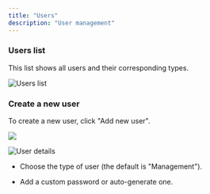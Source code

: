 ```yaml
---
title: "Users"
description: "User management"
---
```


### Users list

This list shows all users and their corresponding types.

![Users list](/dashboard/images/Screenshot-202022-12-11-20at-2016.44.28.png)

### Create a new user

To create a new user, click "Add new user".

![](/dashboard/images/Screen-20Shot-202022-04-27-20at-2019.26.05.png)

![User details](/dashboard/images/Screen-20Shot-202022-04-27-20at-2019.32.49.png)

- Choose the type of user (the default is "Management").

- Add a custom password or auto-generate one.
